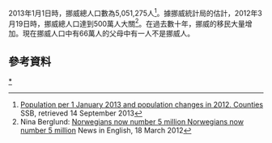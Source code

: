 {{Historical populations
|title       = 歷回挪威人口普查
|type        = 
|align       = right
|width       = 15em
|footnote    = 
|source      = SSB: Norske folketellinger
|1769 |723618
|1801 |883603
|1835 |1194827
|1845 |1328471
|1855 |1490047
|1865 |1701756
|1875 |1813424
|1891 |2000917
|1900 |2240032
|1910 |2391782
|1920 |2649775
|1930 |2814194
|1946 |3156950
|1960 |3591234
|1970 |3874133
|1980 |4091132
|1990 |4247546
|2001 |4520947
|2011 |4979955
}}
2013年1月1日時，挪威總人口數為5,051,275人<ref>[http://www.ssb.no/a/english/kortnavn/folkendrkv_en/2012k4/hittil00-en.html Population per 1 January 2013 and population changes in 2012. Counties] {{Wayback|url=http://www.ssb.no/a/english/kortnavn/folkendrkv_en/2012k4/hittil00-en.html |date=20210228084445 }} SSB, retrieved 14 September 2013</ref>。據挪威統計局的估計，2012年3月19日時，挪威總人口達到500萬人大關<ref>Nina Berglund: [http://www.newsinenglish.no/2012/03/18/norwegians-now-number-5-million/ Norwegians now number 5 million Norwegians now number 5 million] {{Wayback|url=http://www.newsinenglish.no/2012/03/18/norwegians-now-number-5-million/ |date=20210119052354 }} News in English, 18 March 2012</ref>。在過去數十年，挪威的移民大量增加。現在挪威人口中有66萬人的父母中有一人不是挪威人。

==參考資料==
{{Reflist|2}}
{{欧洲题目|人口}}
[[Category:挪威人口|*]]